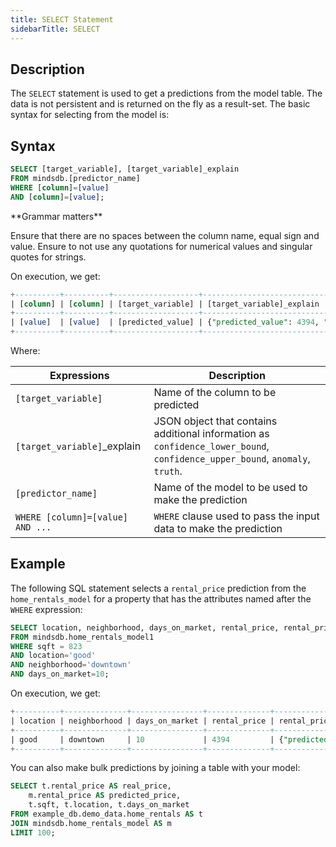 ```yaml
---
title: SELECT Statement
sidebarTitle: SELECT
---
```


## Description

The `SELECT` statement is used to get a predictions from the model table. The
data is not persistent and is returned on the fly as a result-set. The basic
syntax for selecting from the model is:

## Syntax

```sql
SELECT [target_variable], [target_variable]_explain
FROM mindsdb.[predictor_name]
WHERE [column]=[value]
AND [column]=[value];
```

<Warning>
**Grammar matters**

Ensure that there are no spaces between the column name, equal sign and value.
Ensure to not use any quotations for numerical values and singular quotes for
strings.

</Warning>

On execution, we get:

```sql
+----------+----------+-------------------+-----------------------------------------------------------------------------------------------------------------------------------------------+
| [column] | [column] | [target_variable] | [target_variable]_explain                                                                                                                     |
+----------+----------+-------------------+-----------------------------------------------------------------------------------------------------------------------------------------------+
| [value]  | [value]  | [predicted_value] | {"predicted_value": 4394, "confidence": 0.99, "anomaly": null, "truth": null, "confidence_lower_bound": 4313, "confidence_upper_bound": 4475} |
+----------+----------+-------------------+-----------------------------------------------------------------------------------------------------------------------------------------------+
```

Where:

| Expressions                      | Description                                                                                                                 |
| -------------------------------- | --------------------------------------------------------------------------------------------------------------------------- |
| `[target_variable]`              | Name of the column to be predicted                                                                                          |
| `[target_variable]`\_explain     | JSON object that contains additional information as `confidence_lower_bound`, `confidence_upper_bound`, `anomaly`, `truth`. |
| `[predictor_name]`               | Name of the model to be used to make the prediction                                                                         |
| `WHERE [column]=[value] AND ...` | `WHERE` clause used to pass the input data to make the prediction                                                           |

## Example

The following SQL statement selects a `rental_price` prediction from the
`home_rentals_model` for a property that has the attributes named after the
`WHERE` expression:

```sql
SELECT location, neighborhood, days_on_market, rental_price, rental_price_explain
FROM mindsdb.home_rentals_model1
WHERE sqft = 823
AND location='good'
AND neighborhood='downtown'
AND days_on_market=10;
```

On execution, we get:

```sql
+----------+--------------+----------------+--------------+-----------------------------------------------------------------------------------------------------------------------------------------------+
| location | neighborhood | days_on_market | rental_price | rental_price_explain                                                                                                                          |
+----------+--------------+----------------+--------------+-----------------------------------------------------------------------------------------------------------------------------------------------+
| good     | downtown     | 10             | 4394         | {"predicted_value": 4394, "confidence": 0.99, "anomaly": null, "truth": null, "confidence_lower_bound": 4313, "confidence_upper_bound": 4475} |
+----------+--------------+----------------+--------------+-----------------------------------------------------------------------------------------------------------------------------------------------+
```

<Tip>
  You can also make bulk predictions by joining a table with your model:
</Tip>

```sql
SELECT t.rental_price AS real_price,
    m.rental_price AS predicted_price,
    t.sqft, t.location, t.days_on_market
FROM example_db.demo_data.home_rentals AS t
JOIN mindsdb.home_rentals_model AS m
LIMIT 100;
```
